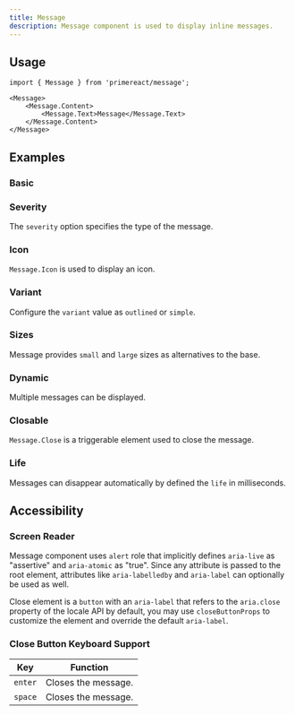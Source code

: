 ```yaml
---
title: Message
description: Message component is used to display inline messages.
---
```


## Usage

```tsx
import { Message } from 'primereact/message';
```

```tsx
<Message>
    <Message.Content>
        <Message.Text>Message</Message.Text>
    </Message.Content>
</Message>
```

## Examples

### Basic

<DocDemoViewer name="message:basic-demo" />

### Severity

The `severity` option specifies the type of the message.

<DocDemoViewer name="message:severity-demo" />

### Icon

`Message.Icon` is used to display an icon.

<DocDemoViewer name="message:icon-demo" />

### Variant

Configure the `variant` value as `outlined` or `simple`.

<DocDemoViewer name="message:variant-demo" />

### Sizes

Message provides `small` and `large` sizes as alternatives to the base.

<DocDemoViewer name="message:sizes-demo" />

### Dynamic

Multiple messages can be displayed.

<DocDemoViewer name="message:dynamic-demo" />

### Closable

`Message.Close` is a triggerable element used to close the message.

<DocDemoViewer name="message:closable-demo" />

### Life

Messages can disappear automatically by defined the `life` in milliseconds.

<DocDemoViewer name="message:life-demo" />

## Accessibility

### Screen Reader

Message component uses `alert` role that implicitly defines `aria-live` as "assertive" and `aria-atomic` as "true". Since any attribute is passed to the root element, attributes like `aria-labelledby` and `aria-label` can optionally be used as well.

Close element is a `button` with an `aria-label` that refers to the `aria.close` property of the locale API by default, you may use `closeButtonProps` to customize the element and override the default `aria-label`.

### Close Button Keyboard Support

| Key     | Function            |
| ------- | ------------------- |
| `enter` | Closes the message. |
| `space` | Closes the message. |
